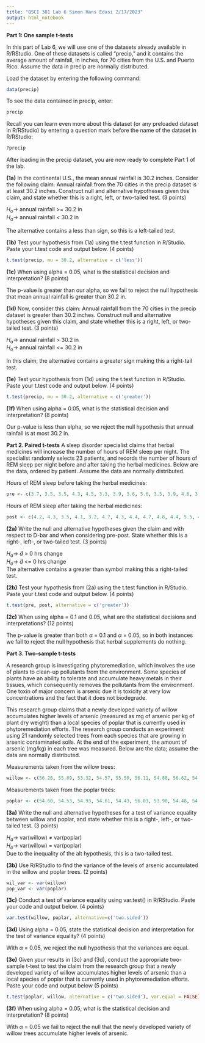 ```yaml
---
title: "QSCI 381 Lab 6 Simon Hans Edasi 2/17/2023"
output: html_notebook
---
```


$\textbf{Part 1: One sample t-tests}$

In this part of Lab 6, we will use one of the datasets already available in R/RStudio. One of these datasets is called "precip," and it contains the average amount of rainfall, in inches, for 70 cities from the U.S. and Puerto Rico. Assume the data in precip are normally distributed.

Load the dataset by entering the following command:

```r
data(precip)
```

To see the data contained in precip, enter:

```r
precip
```

Recall you can learn even more about this dataset (or any preloaded dataset in R/RStudio) by entering a question mark before the name of the dataset in R/RStudio:

```r
?precip
```

After loading in the precip dataset, you are now ready to complete Part 1 of the lab.

 

$\textbf{(1a)}$ In the continental U.S., the mean annual rainfall is 30.2 inches. Consider the following claim: Annual rainfall from the 70 cities in the precip dataset is at least 30.2 inches. Construct null and alternative hypotheses given this claim, and state whether this is a right, left, or two-tailed test. (3 points)

$H_{o} \rightarrow$  annual rainfall >= 30.2 in\
$H_{a} \rightarrow$  annual rainfall < 30.2 in

The alternative contains a less than sign, so this is a left-tailed test.

$\textbf{(1b)}$ Test your hypothesis from (1a) using the t.test function in R/Studio. Paste your t.test code and output below. (4 points)

```r
t.test(precip, mu = 30.2, alternative = c('less'))
```

$\textbf{(1c)}$ When using alpha = 0.05, what is the statistical decision and interpretation? (8 points)\

The p-value is greater than our alpha, so we fail to reject the null hypothesis that mean annual rainfall is greater than 30.2 in.

$\textbf{(1d)}$ Now, consider this claim: Annual rainfall from the 70 cities in the precip dataset is greater than 30.2 inches. Construct null and alternative hypotheses given this claim, and state whether this is a right, left, or two-tailed test. (3 points)

$H_{a} \rightarrow$  annual rainfall > 30.2 in\
$H_{o} \rightarrow$  annual rainfall <= 30.2 in

In this claim, the alternative contains a greater sign making this a right-tail test.

$\textbf{(1e)}$ Test your hypothesis from (1d) using the t.test function in R/Studio. Paste your t.test code and output below. (4 points)

```r
t.test(precip, mu = 30.2, alternative = c('greater'))
```

$\textbf{(1f)}$ When using alpha = 0.05, what is the statistical decision and interpretation? (8 points)\

Our p-value is less than alpha, so we reject the null hypothesis that annual rainfall is at most 30.2 in.
 

$\textbf{Part 2. Paired t-tests}$
A sleep disorder specialist claims that herbal medicines will increase the number of hours of REM sleep per night. The specialist randomly selects 23 patients, and records the number of hours of REM sleep per night before and after taking the herbal medicines. Below are the data, ordered by patient. Assume the data are normally distributed.

Hours of REM sleep before taking the herbal medicines:

```r
pre <- c(3.7, 3.5, 3.5, 4.3, 4.5, 3.3, 3.9, 3.6, 5.6, 3.5, 3.9, 4.6, 3.0, 3.9, 4.1, 5.3, 3.5, 3.0, 4.4, 5.2, 4.1, 2.9, 2.3)
```
Hours of REM sleep after taking the herbal medicines:

```r
post <- c(4.2, 4.3, 3.5, 4.1, 3.2, 4.7, 4.3, 4.4, 4.7, 4.8, 4.4, 5.5, 4.7, 3.5, 4.7, 4.5, 3.2, 3.8, 2.4, 4.2, 4.3, 5.0, 5.1)
```
$\textbf{(2a)}$ Write the null and alternative hypotheses given the claim and with respect to D-bar and when considering pre-post. State whether this is a right-, left-, or two-tailed test. (3 points)

$H_{a} \rightarrow$ $\bar{d}$  > 0 hrs change\
$H_{o} \rightarrow$ $\bar{d}$  <= 0 hrs change\
The alternative contains a greater than symbol making this a right-tailed test.

$\textbf{(2b)}$ Test your hypothesis from (2a) using the t.test function in R/Studio. Paste your t.test code and output below. (4 points)

```r
t.test(pre, post, alternative = c('greater'))
```

$\textbf{(2c)}$ When using alpha = 0.1 and 0.05, what are the statistical decisions and interpretations? (12 points)\

The p-value is greater than both $\alpha$ = 0.1 and $\alpha$ = 0.05, so in both instances we fail to reject the null hypothesis that herbal supplements do nothing.

 

$\textbf{Part 3. Two-sample t-tests}$

 A research group is investigating phytoremediation, which involves the use of plants to clean-up pollutants from the environment. Some species of plants have an ability to tolerate and accumulate heavy metals in their tissues, which consequently removes the pollutants from the environment. One toxin of major concern is arsenic due it is toxicity at very low concentrations and the fact that it does not biodegrade.

This research group claims that a newly developed variety of willow accumulates higher levels of arsenic (measured as mg of arsenic per kg of plant dry weight) than a local species of poplar that is currently used in phytoremediation efforts. The research group conducts an experiment using 21 randomly selected trees from each species that are growing in arsenic contaminated soils. At the end of the experiment, the amount of arsenic (mg/kg) in each tree was measured. Below are the data; assume the data are normally distributed.

Measurements taken from the willow trees:

```r
willow <- c(56.20, 55.89, 53.32, 54.57, 55.50, 56.11, 54.88, 56.62, 54.35, 56.71, 53.00, 54.39, 57.75, 53.84, 58.34, 55.77, 53.76, 56.54, 54.99, 53.15, 53.67)
```

Measurements taken from the poplar trees:
```r
poplar <- c(54.60, 54.53, 54.93, 54.61, 54.43, 56.03, 53.90, 54.48, 54.38, 54.40, 56.04, 56.17, 55.22, 53.51, 53.94, 53.18, 55.09, 54.29, 56.05, 54.51, 55.31)
```

 

$\textbf{(3a)}$ Write the null and alternative hypotheses for a test of variance equality between willow and poplar, and state whether this is a right-, left-, or two-tailed test. (3 points)

$H_{a} \rightarrow$ var(willow) $\neq$ var(poplar)\
$H_{o} \rightarrow$ var(willow) = var(poplar)\
Due to the inequality of the alt hypothesis, this is a two-tailed test.


$\textbf{(3b)}$ Use R/RStudio to find the variance of the levels of arsenic accumulated in the willow and poplar trees. (2 points)

```r
wil_var <- var(willow)
pop_var <- var(poplar)
```

$\textbf{(3c)}$ Conduct a test of variance equality using var.test() in R/RStudio. Paste your code and output below. (4 points)

```r
var.test(willow, poplar, alternative=c('two.sided'))
```

$\textbf{(3d)}$ Using alpha = 0.05, state the statistical decision and interpretation for the test of variance equality? (4 points)

With $\alpha$ = 0.05, we reject the null hypothesis that the variances are equal.

$\textbf{(3e)}$ Given your results in (3c) and (3d), conduct the appropriate two-sample t-test to test the claim from the research group that a newly developed variety of willow accumulates higher levels of arsenic than a local species of poplar that is currently used in phytoremediation efforts. Paste your code and output below (5 points)
```r
t.test(poplar, willow, alternative = c('two.sided'), var.equal = FALSE)
```

$\textbf{(3f)}$ When using alpha = 0.05, what is the statistical decision and interpretation? (8 points)

 With $\alpha$ = 0.05 we fail to reject the null that the newly developed variety of willow trees accumulate higher levels of arsenic.